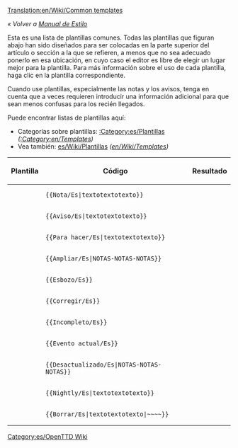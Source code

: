 [[Translation:en/Wiki/Common templates]]

''« Volver a [[es/Wiki/Manual de Estilo|Manual de Estilo]]''

Esta es una lista de plantillas comunes. Todas las plantillas que figuran abajo han sido diseñados para ser colocadas en la parte superior del artículo o sección a la que se refieren, a menos que no sea adecuado ponerlo en esa ubicación, en cuyo caso el editor es libre de elegir un lugar mejor para la plantilla. Para más información sobre el uso de cada plantilla, haga clic en la plantilla correspondiente.

Cuando use plantillas, especialmente las notas y los avisos, tenga en cuenta que a veces requieren introducir una información adicional para que sean menos confusas para los recién llegados.

Puede encontrar listas de plantillas aquí:
* Categorías sobre plantillas: [[:Category:es/Plantillas]] ''([[:Category:en/Templates]])''
* Vea también: [[es/Wiki/Plantillas]] ''([[en/Wiki/Templates]])''

{|
!Plantilla!!Código!!Resultado
|-
|{{en/S|es/Nota}}||<pre>{{Nota/Es|textotextotexto}}</pre>||{{es/Nota|textotextotexto}}
|-
|{{en/S|es/Aviso}}||<pre>{{Aviso/Es|textotextotexto}}</pre>||{{es/Aviso|textotextotexto}}
|-
|{{en/S|es/Para hacer}}||<pre>{{Para hacer/Es|textotextotexto}}</pre>||{{es/Para hacer|textotextotexto| }}
|-
|{{en/S|es/Ampliar}}||<pre>{{Ampliar/Es|NOTAS-NOTAS-NOTAS}}</pre>||{{es/Ampliar|NOTAS-NOTAS-NOTAS|}}
|-
|{{en/S|es/Esbozo}}||<pre>{{Esbozo/Es}}</pre>||{{es/Esbozo|}}
|-
|{{en/S|es/Corregir}}||<pre>{{Corregir/Es}}</pre>||{{es/Corregir|}}
|-
|{{en/S|es/Incompleto}} ||<pre>{{Incompleto/Es}}</pre>||{{es/Incompleto|}}
|-
|{{en/S|es/Evento actual}}||<pre>{{Evento_actual/Es}}</pre>||{{es/Evento actual|}}
|-
|{{en/S|es/Desactualizado}}||<pre>{{Desactualizado/Es|NOTAS-NOTAS-NOTAS}}</pre>||{{es/Desactualizado|NOTAS-NOTAS-NOTAS|}}
|-
|{{en/S|es/Nightly}}||<pre>{{Nightly/Es|textotextotexto}}</pre>||{{es/Nightly|textotextotexto}}
|-
|{{en/S|es/Borrar}}||<pre>{{Borrar/Es|textotextotexto|~~~~}}</pre>||{{es/Borrar|textotextotexto|Zojj 11:21, 6 June 2007 (CEST)| }}
|}

[[Category:es/OpenTTD Wiki]]